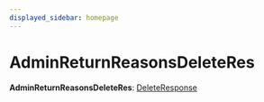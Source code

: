 ```yaml
---
displayed_sidebar: homepage
---
```



# AdminReturnReasonsDeleteRes

 **AdminReturnReasonsDeleteRes**: [DeleteResponse](../interfaces/medusa.DeleteResponse.mdx)

